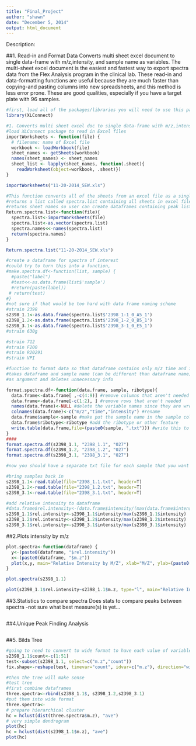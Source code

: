 ```yaml
---
title: "Final_Project"
author: "shawn"
date: "December 5, 2014"
output: html_document
---
```


Description:

##1. Read-in and Format Data
Converts multi sheet excel document to single data-frame with m/z,intensity, and sample name as variables. The multi-sheet excel document is the easiest and fastest way to export spectra data from the Flex Analysis program in the clinical lab. 
These read-in and data-formatting functions are useful because they are much faster than copying-and pasting columns into new spreadsheets, and this method is less error prone. These are good qualities, especially if you have a target plate with 96 samples. 

```r
#first, load all of the packages/libraries you will need to use this package
library(XLConnect)

#1. Converts multi sheet excel doc to single data-frame with m/z,intensity, 
#load XLConnect package to read in Excel files
importWorksheets <- function(file) {
  # filename: name of Excel file
  workbook <- loadWorkbook(file)
  sheet_names <- getSheets(workbook)
  names(sheet_names) <- sheet_names
  sheet_list <- lapply(sheet_names, function(.sheet){
    readWorksheet(object=workbook, .sheet)})
}

importWorksheets("11-20-2014_SEW.xls")

#This function converts all of the sheets from an excel file as a single list
#returns a list called spectra.list containing all sheets in excel file to global enironment
#returns sheet names so user can create dataframes containing peak lists of interest
Return.spectra.list<-function(file){
  spectra.list<-importWorksheets(file)
  spectra.list<-as.vector(spectra.list)
  spectra.names<<-names(spectra.list)
  return(spectra.names)
}

Return.spectra.list("11-20-2014_SEW.xls")

#create a dataframe for spectra of interest
#could try to turn this into a function, 
#make.spectra.df<-function(list, sample) {
  #paste("label")
  #test<<-as.data.frame(list$'sample')
  #return(paste(label))
 # return(test)
#}
#not sure if that would be too hard with data frame naming scheme
#strain 2398
s2398_1.1<-as.data.frame(spectra.list$'2398_1-1_0_A5_1')
s2398_1.2<-as.data.frame(spectra.list$'2398_1-2_0_B5_1')
s2398_3.1<-as.data.frame(spectra.list$'2398_3-1_0_E5_1')
#strain 630g

#strain 712
#strain F200
#strain R20291
#strain VPI

#function to format data so that dataframe contains only m/z time and intensity
#takes dataframe and sample name (can be different than dataframe name)
#as argument and deletes unnecessary info

format.spectra.df<-function(data.frame, sample, ribotype){
  data.frame<-data.frame[ ,-c(4:9)] #remove columns that aren't needed
  data.frame<-data.frame[-c(1:2), ] #remove rows that aren't needed
  names(data.frame)<-NULL #delete the variable names since they are wrong
  colnames(data.frame)<-c("m/z","time","intensity") #rename
  data.frame$sample<-sample #make put the sample name in the sample column
  data.frame$ribotype<-ribotype #add the ribotype or other feature
  write.table(data.frame,file=(paste0(sample, ".txt"))) #write this to a txt file in working directory
}
####
format.spectra.df(s2398_1.1, "2398_1.1", "027")
format.spectra.df(s2398_1.2, "2398_1.2", "027")
format.spectra.df(s2398_3.1, "2398_3.1", "027")

#now you should have a separate txt file for each sample that you want to look at

#bring samples back in 
s2398_1.1<-read.table(file="2398_1.1.txt", header=T)
s2398_1.2<-read.table(file="2398_1.2.txt", header=T)
s2398_3.1<-read.table(file="2398_3.1.txt", header=T)

#add relative intensity to dataframe
#data.frame$rel.intensity<-(data.frame$intensity/(max(data.frame$intensity)))
s2398_1.1$rel.intensity<-s2398_1.1$intensity/max(s2398_1.1$intensity)
s2398_1.2$rel.intensity<-s2398_1.2$intensity/max(s2398_1.2$intensity)
s2398_3.1$rel.intensity<-s2398_3.1$intensity/max(s2398_3.1$intensity)
```
##2.Plots intensity by m/z

```r

plot.spectra<-function(dataframe) {
  y<-(paste0(dataframe, "$rel.intensity"))
  x<-(paste0(dataframe, "$m.z"))   
  plot(x,y, main="Relative Intensity by M/Z", xlab="M/Z", ylab=(paste0(sample,"Relative Intensity" , xlim=c(2000,13000), ylim=c(0,1))))
}

plot.spectra(s2398_1.1)

plot(s2398_1.1$rel.intensity~s2398_1.1$m.z, type="l", main="Relative Intensity by M/Z", xlab="M/Z", ylab="Relative Intensity" , xlim=c(2000,13000), ylim=c(0,1))


```
##3.Statistics to compare spectra
Does stats to compare peaks between spectra
-not sure what best measure(s) is yet…
```r

```
##4.Unique Peak Finding Analysis
```r

```
##5. Bilds Tree 

```r
#going to need to convert to wide format to have each value of variable (m/z) as a column, and samples as a row.
s2398_1.1$count<-c(1:51)
test<-subset(s2398_1.1, select=c("m.z","count"))
fix.shape<-reshape(test, timevar="count", idvar=c("m.z"), direction="wide")

#then the tree will make sense
#test tree
#first combine dataframes
three.spectra<-rbind(s2398_1.1$, s2398_1.2,s2398_3.1)
#put them into wide format
three.spectra<-
# prepare hierarchical cluster
hc = hclust(dist(three.spectra$m.z), "ave")
# very simple dendrogram
plot(hc)
hc = hclust(dist(s2398_1.1$m.z), "ave")
plot(hc)
```

